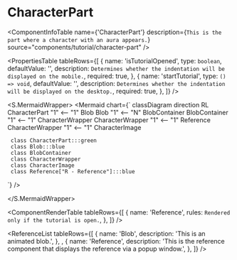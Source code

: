 

<Meta title="ApplicationModel/Components/Tutorial/CharacterPart/docs" />

# CharacterPart

<ComponentInfoTable
  name={'CharacterPart'}
  description={`This is the part where a character with an aura appears.`}
  source="components/tutorial/character-part"
/>

<PropertiesTable
  tableRows={[
    {
      name: 'isTutorialOpened',
      type: `boolean`,
      defaultValue: '',
      description: `Determines whether the indentation will be displayed on the mobile.`,
      required: true,
    },
    {
      name: 'startTutorial',
      type: `() => void`,
      defaultValue: '',
      description: `Determines whether the indentation will be displayed on the desktop.`,
      required: true,
    },
  ]}
/>

<S.MermaidWrapper>
<Mermaid
  chart={`
     classDiagram
     direction RL
     CharacterPart "1" <-- "1" Blob
     Blob "1" <-- "N" BlobContainer
     BlobContainer "1" <-- "1" CharacterWrapper
     CharacterWrapper "1" <-- "1" Reference
     CharacterWrapper "1" <-- "1" CharacterImage

     class CharacterPart:::green
     class Blob:::blue
     class BlobContainer
     class CharacterWrapper
     class CharacterImage
     class Reference["R - Reference"]:::blue

`}
/>

</S.MermaidWrapper>

<ComponentRenderTable
  tableRows={[
    {
      name: 'Reference',
      rules: `Rendered only if the tutorial is open.`,
    },
  ]}
/>

<ReferenceList
  tableRows={[
    {
      name: 'Blob',
      description: 'This is an animated blob.',
    },
    ,
    {
      name: 'Reference',
      description:
        'This is the reference component that displays the reference via a popup window.',
    },
  ]}
/>
